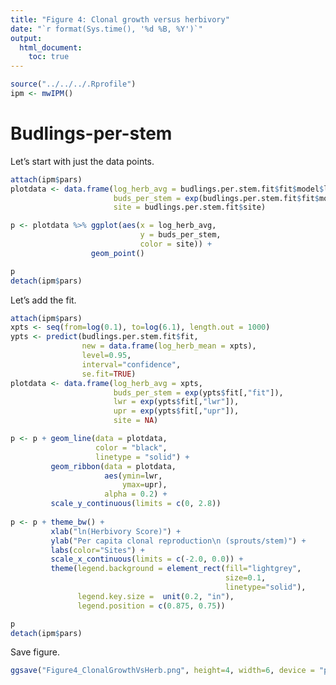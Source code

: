 ```yaml
---
title: "Figure 4: Clonal growth versus herbivory"
date: "`r format(Sys.time(), '%d %B, %Y')`"
output: 
  html_document:
    toc: true
---
```


```r
source("../../../.Rprofile")
ipm <- mwIPM()
```

# Budlings-per-stem

Let's start with just the data points.

```r
attach(ipm$pars)
plotdata <- data.frame(log_herb_avg = budlings.per.stem.fit$fit$model$log_herb_mean, 
                       buds_per_stem = exp(budlings.per.stem.fit$fit$model$`log(bdlgs_per_stem)`),
                       site = budlings.per.stem.fit$site)

p <- plotdata %>% ggplot(aes(x = log_herb_avg, 
                             y = buds_per_stem,
                             color = site)) + 
                  geom_point()

p
detach(ipm$pars)
```

Let's add the fit.

```r
attach(ipm$pars)
xpts <- seq(from=log(0.1), to=log(6.1), length.out = 1000)
ypts <- predict(budlings.per.stem.fit$fit, 
                new = data.frame(log_herb_mean = xpts), 
                level=0.95,
                interval="confidence",
                se.fit=TRUE)
plotdata <- data.frame(log_herb_avg = xpts, 
                       buds_per_stem = exp(ypts$fit[,"fit"]),
                       lwr = exp(ypts$fit[,"lwr"]),
                       upr = exp(ypts$fit[,"upr"]),
                       site = NA)

p <- p + geom_line(data = plotdata, 
                   color = "black", 
                   linetype = "solid") +
         geom_ribbon(data = plotdata, 
                     aes(ymin=lwr, 
                         ymax=upr), 
                     alpha = 0.2) + 
         scale_y_continuous(limits = c(0, 2.8))
         
p <- p + theme_bw() +
         xlab("ln(Herbivory Score)") +
         ylab("Per capita clonal reproduction\n (sprouts/stem)") +
         labs(color="Sites") + 
         scale_x_continuous(limits = c(-2.0, 0.0)) + 
         theme(legend.background = element_rect(fill="lightgrey",
                                                size=0.1,
                                                linetype="solid"),
               legend.key.size =  unit(0.2, "in"),
               legend.position = c(0.875, 0.75))

p
detach(ipm$pars)
```

Save figure.

```r
ggsave("Figure4_ClonalGrowthVsHerb.png", height=4, width=6, device = "png", p)
```